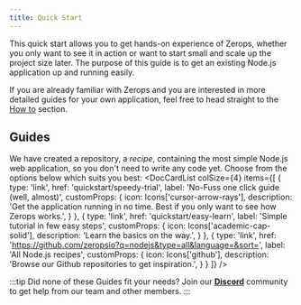 ```yaml
---
title: Quick Start
---
```



This quick start allows you to get hands-on experience of Zerops, whether you only want to see it in action or want to start small and scale up the project size later. The purpose of this guide is to get an existing Node.js application up and running easily.

If you are already familiar with Zerops and you are interested in more detailed guides for your own application, feel free to head straight to the [How to](/nodejs/how-to/create) section.

## Guides

We have created a repository, a *recipe*, containing the most simple Node.js web application, so you don't need to write any code yet. Choose from the options below which suits you best:
<DocCardList colSize={4} items={[
      {
        type: 'link',
        href: 'quickstart/speedy-trial',
        label: 'No-Fuss one click guide (well, almost)',
        customProps: {
          icon: Icons['cursor-arrow-rays'],
          description: 'Get the application running in no time. Best if you only want to see how Zerops works.',
        }
      },
      {
        type: 'link',
        href: 'quickstart/easy-learn',
        label: 'Simple tutorial in few easy steps',
        customProps: {
          icon: Icons['academic-cap-solid'],
          description: 'Learn the basics on the way.',
        }
      },
      {
        type: 'link',
        href: 'https://github.com/zeropsio?q=nodejs&type=all&language=&sort=',
        label: 'All Node.js recipes',
        customProps: {
          icon: Icons['github'],
          description: 'Browse our Github repositories to get inspiration.',
        }
      }
]} />

:::tip
Did none of these Guides fit your needs? Join our **[Discord](https://discord.com/invite/WDvCZ54)** community to get help from our team and other members.
:::